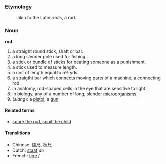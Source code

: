 ===Etymology===
:akin to the Latin ''rudis'', a rod.

===Noun===
'''rod'''

#a straight round stick, shaft or bar. 
#a long slender pole used for fishing.. 
#a stick or bundle of sticks for beating someone as a punishment.
#a stick used to measure length.
#a unit of length equal to 5½ yds.
#a straigtht bar which connects moving parts of a machine; a connecting rod.
#in anatomy, rod-shaped cells in the eye that are sensitive to light.
#in biology, any of a number of long, slender [[microorganism]]s.
#(''slang''): a [[pistol]]; a [[gun]].

====Related terms====
*[[spare the rod, spoil the child]]

====Translitions====
*Chinese: [[標尺]], [[标尺]]
*Dutch: [[staaf]] ''de''
*French: [[tige]] ''f''